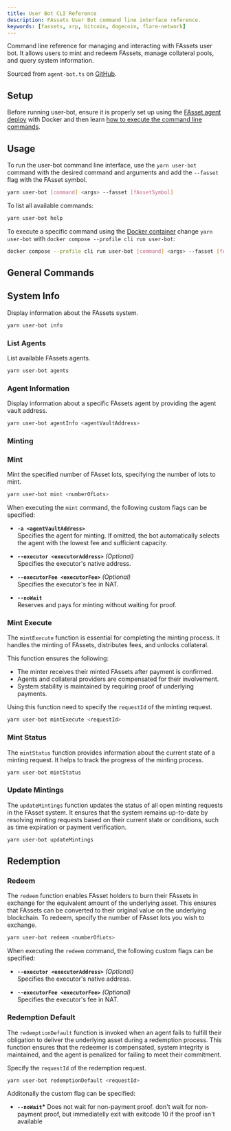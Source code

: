 ```yaml
---
title: User Bot CLI Reference
description: FAssets User Bot command line interface reference.
keywords: [fassets, xrp, bitcoin, dogecoin, flare-network]
---
```


Command line reference for managing and interacting with FAssets user bot. It allows users to mint and redeem FAssets, manage collateral pools, and query system information.

Sourced from `agent-bot.ts` on [GitHub](https://github.com/flare-labs-ltd/fasset-bots/blob/songbird-release/packages/fasset-bots-cli/src/cli/user-bot.ts).

## Setup

Before running user-bot, ensure it is properly set up using the [FAsset agent deploy](/fassets/guides/deploy-fassets-agent) with Docker and then learn [how to execute the command line commands](/fassets/guides/deploy-fassets-agent#execute-fasset-bot-commands).

## Usage

To run the user-bot command line interface, use the `yarn user-bot` command with the desired command and arguments and add the `--fasset` flag with the FAsset symbol.

```bash
yarn user-bot [command] <args> --fasset [fAssetSymbol]
```

To list all available commands:

```bash
yarn user-bot help
```

To execute a specific command using the [Docker container](/fassets/guides/deploy-fassets-agent#execute-fasset-bot-commands) change `yarn user-bot` with `docker compose --profile cli run user-bot`:

```bash
docker compose --profile cli run user-bot [command] <args> --fasset [fAssetSymbol]
```

## General Commands

## System Info

Display information about the FAssets system.

```bash
yarn user-bot info
```

### List Agents

List available FAssets agents.

```bash
yarn user-bot agents
```

### Agent Information

Display information about a specific FAssets agent by providing the agent vault address.

```bash
yarn user-bot agentInfo <agentVaultAddress>
```

### Minting

### Mint

Mint the specified number of FAsset lots, specifying the number of lots to mint.

```bash
yarn user-bot mint <numberOfLots>
```

When executing the `mint` command, the following custom flags can be specified:

- **`-a <agentVaultAddress>`**  
  Specifies the agent for minting. If omitted, the bot automatically selects the agent with the lowest fee and sufficient capacity.

- **`--executor <executorAddress>`** _(Optional)_  
  Specifies the executor's native address.

- **`--executorFee <executorFee>`** _(Optional)_  
  Specifies the executor's fee in NAT.

- **`--noWait`**  
   Reserves and pays for minting without waiting for proof.

### Mint Execute

The `mintExecute` function is essential for completing the minting process.
It handles the minting of FAssets, distributes fees, and unlocks collateral.

This function ensures the following:

- The minter receives their minted FAssets after payment is confirmed.
- Agents and collateral providers are compensated for their involvement.
- System stability is maintained by requiring proof of underlying payments.

Using this function need to specify the `requestId` of the minting request.

```bash
yarn user-bot mintExecute <requestId>
```

### Mint Status

The `mintStatus` function provides information about the current state of a minting request.
It helps to track the progress of the minting process.

```bash
yarn user-bot mintStatus
```

### Update Mintings

The `updateMintings` function updates the status of all open minting requests in the FAsset system.
It ensures that the system remains up-to-date by resolving minting requests based on their current state or conditions, such as time expiration or payment verification.

```bash
yarn user-bot updateMintings
```

## Redemption

### Redeem

The `redeem` function enables FAsset holders to burn their FAssets in exchange for the equivalent amount of the underlying asset.
This ensures that FAssets can be converted to their original value on the underlying blockchain.
To redeem, specify the number of FAsset lots you wish to exchange.

```bash
yarn user-bot redeem <numberOfLots>
```

When executing the `redeem` command, the following custom flags can be specified:

- **`--executor <executorAddress>`** _(Optional)_  
   Specifies the executor's native address.

- **`--executorFee <executorFee>`** _(Optional)_  
   Specifies the executor's fee in NAT.

### Redemption Default

The `redemptionDefault` function is invoked when an agent fails to fulfill their obligation to deliver the underlying asset during a redemption process.
This function ensures that the redeemer is compensated, system integrity is maintained, and the agent is penalized for failing to meet their commitment.

Specify the `requestId` of the redemption request.

```bash
yarn user-bot redemptionDefault <requestId>
```

Additonally the custom flag can be specified:

- **`--noWait`\***
  Does not wait for non-payment proof. don't wait for non-payment proof, but immediatelly exit with exitcode 10 if the proof isn't available
